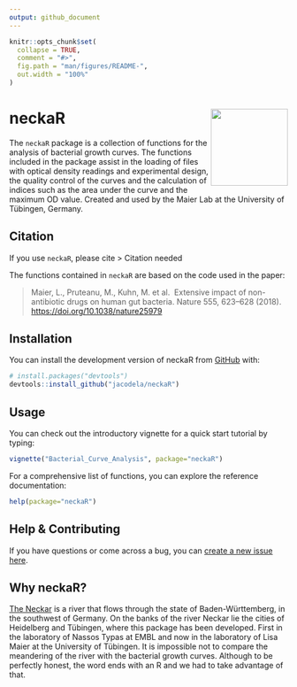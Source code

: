 ```yaml
---
output: github_document
---
```


<!-- README.md is generated from README.Rmd. Please edit that file -->

```r
knitr::opts_chunk$set(
  collapse = TRUE,
  comment = "#>",
  fig.path = "man/figures/README-",
  out.width = "100%"
)
```

# neckaR <a href='https://lisamaierlab.com/'><img src='man/figures/neckaR.png' align="right" height="139" /></a>

<!-- badges: start -->
<!-- badges: end -->

The `neckaR` package is a collection of functions for the analysis of bacterial
growth curves. The functions included in the package assist in the loading of files
with optical density readings and experimental design, the quality control of the 
curves and the calculation of indices such as the area under the curve and the 
maximum OD value. Created and used by the Maier Lab at the University of Tübingen,
Germany.


## Citation
If you use `neckaR`, please cite
> Citation needed

The functions contained in `neckaR` are based on the code used in the paper:

> Maier, L., Pruteanu, M., Kuhn, M. et al. 
	Extensive impact of non-antibiotic drugs on human gut bacteria. Nature 555, 623–628 (2018).
	[https://doi.org/10.1038/nature25979](https://doi.org/10.1038/nature25979)

## Installation

You can install the development version of neckaR from [GitHub](https://github.com/) with:

```r
# install.packages("devtools")
devtools::install_github("jacodela/neckaR")
```

## Usage
You can check out the introductory vignette for a quick start tutorial by typing:
```r
vignette("Bacterial_Curve_Analysis", package="neckaR")
```

For a comprehensive list of functions, you can explore the reference documentation:
```r
help(package="neckaR")
```

## Help & Contributing
If you have questions or come across a bug, you can 
[create a new issue here](https://github.com/jacodela/neckaR/issues).

## Why neckaR?
[The Neckar](https://en.wikipedia.org/wiki/Neckar) is a river that flows through 
the state of Baden-Württemberg, in the southwest of Germany. On the banks of the
river Neckar lie the cities of Heidelberg and Tübingen, where this package has 
been developed. First in the laboratory of Nassos Typas at EMBL and now in the 
laboratory of Lisa Maier at the University of Tübingen. It is impossible not 
to compare the meandering of the river with the bacterial growth curves. Although
to be perfectly honest, the word ends with an R and we had to take advantage of that.
